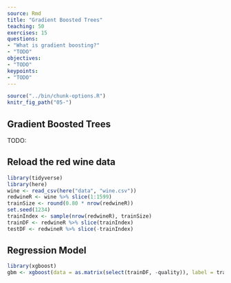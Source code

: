 ```yaml
---
source: Rmd
title: "Gradient Boosted Trees"
teaching: 50 
exercises: 15
questions:
- "What is gradient boosting?"
- "TODO"
objectives:
- "TODO"
keypoints:
- "TODO"
---
```


```r
source("../bin/chunk-options.R")
knitr_fig_path("05-")
```

## Gradient Boosted Trees

TODO: 


## Reload the red wine data

```r
library(tidyverse)
library(here)
wine <- read_csv(here("data", "wine.csv"))
redwineR <- wine %>% slice(1:1599) 
trainSize <- round(0.80 * nrow(redwineR))
set.seed(1234) 
trainIndex <- sample(nrow(redwineR), trainSize)
trainDF <- redwineR %>% slice(trainIndex)
testDF <- redwineR %>% slice(-trainIndex)
```

## Regression Model

```r
library(xgboost)
gbm <- xgboost(data = as.matrix(select(trainDF, -quality)), label = trainDF$quality, nrounds = 200)
```

